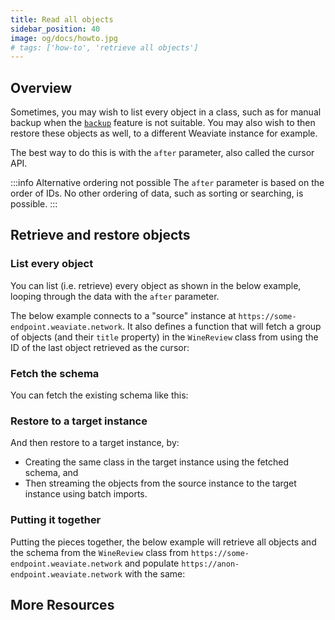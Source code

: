 ```yaml
---
title: Read all objects
sidebar_position: 40
image: og/docs/howto.jpg
# tags: ['how-to', 'retrieve all objects']
---
```



## Overview

Sometimes, you may wish to list every object in a class, such as for manual backup when the [`backup`](../configuration/backups.md) feature is not suitable. You may also wish to then restore these objects as well, to a different Weaviate instance for example.

The best way to do this is with the `after` parameter, also called the cursor API.

:::info Alternative ordering not possible
The `after` parameter is based on the order of IDs. No other ordering of data, such as sorting or searching, is possible.
:::

## Retrieve and restore objects

### List every object

You can list (i.e. retrieve) every object as shown in the below example, looping through the data with the `after` parameter.

The below example connects to a "source" instance at `https://some-endpoint.weaviate.network`. It also defines a function that will fetch a group of objects (and their `title` property) in the `WineReview` class from using the ID of the last object retrieved as the cursor:

<Tabs groupId="languages">
<TabItem value="py" label="Python">
<FilteredTextBlock
  text={PythonCodeExample}
  startMarker="# Retrieve data"
  endMarker="# Use this function to retrieve data"
  language="py"
/>
</TabItem>
</Tabs>

### Fetch the schema

You can fetch the existing schema like this:

<Tabs groupId="languages">
<TabItem value="py" label="Python">
<FilteredTextBlock
  text={PythonCodeExample}
  startMarker="# Fetch the schema"
  endMarker="# Finished fetching the schema"
  language="py"
/>
</TabItem>
</Tabs>

### Restore to a target instance

And then restore to a target instance, by:
- Creating the same class in the target instance using the fetched schema, and
- Then streaming the objects from the source instance to the target instance using batch imports.

<Tabs groupId="languages">
<TabItem value="py" label="Python">
<FilteredTextBlock
  text={PythonCodeExample}
  startMarker="# Restore to a new (target) instance"
  endMarker="# Finished restoring to the target instance"
  language="py"
/>
</TabItem>
</Tabs>

### Putting it together

Putting the pieces together, the below example will retrieve all objects and the schema from the `WineReview` class from `https://some-endpoint.weaviate.network` and populate `https://anon-endpoint.weaviate.network` with the same:

<Tabs groupId="languages">
<TabItem value="py" label="Python">
<FilteredTextBlock
  text={PythonCodeExample}
  startMarker="# CursorExample"
  endMarker="# END CursorExample"
  language="py"
/>
</TabItem>
</Tabs>

## More Resources


<DocsMoreResources />
